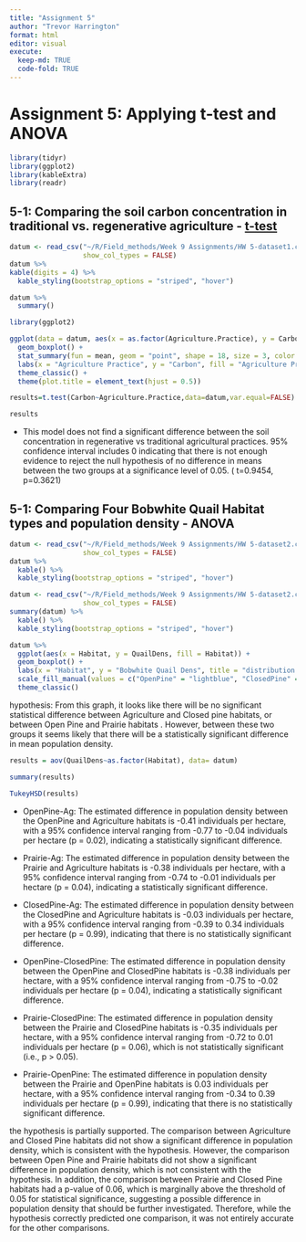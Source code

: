 ```yaml
---
title: "Assignment 5"
author: "Trevor Harrington"
format: html
editor: visual
execute: 
  keep-md: TRUE
  code-fold: TRUE
---
```


# Assignment 5: Applying t-test and ANOVA

```r
library(tidyr)
library(ggplot2)
library(kableExtra)
library(readr)
```

## 5-1: Comparing the soil carbon concentration in traditional vs. regenerative agriculture - [t-test]{.underline} 

```r
datum <- read_csv("~/R/Field_methods/Week 9 Assignments/HW 5-dataset1.csv",
                  show_col_types = FALSE)
datum %>%
kable(digits = 4) %>%
  kable_styling(bootstrap_options = "striped", "hover")
```

```r
datum %>%
  summary()
```

```r
library(ggplot2)

ggplot(data = datum, aes(x = as.factor(Agriculture.Practice), y = Carbon, fill = as.factor(Agriculture.Practice))) +
  geom_boxplot() +
  stat_summary(fun = mean, geom = "point", shape = 18, size = 3, color = "black") +
  labs(x = "Agriculture Practice", y = "Carbon", fill = "Agriculture Practice", title = "Carbon by Agriculture Practice") +
  theme_classic() +
  theme(plot.title = element_text(hjust = 0.5))

```

```r
results=t.test(Carbon~Agriculture.Practice,data=datum,var.equal=FALSE)

results 
```

-   This model does not find a significant difference between the soil concentration in regenerative vs traditional agricultural practices. 95% confidence interval includes 0 indicating that there is not enough evidence to reject the null hypothesis of no difference in means between the two groups at a significance level of 0.05. ( t=0.9454, p=0.3621)

## 5-1: Comparing Four Bobwhite Quail Habitat types and population density - ANOVA

```r
datum <- read_csv("~/R/Field_methods/Week 9 Assignments/HW 5-dataset2.csv",
                  show_col_types = FALSE)
datum %>%
  kable() %>%
  kable_styling(bootstrap_options = "striped", "hover")
```

```r
datum <- read_csv("~/R/Field_methods/Week 9 Assignments/HW 5-dataset2.csv",
                  show_col_types = FALSE)
summary(datum) %>%
  kable() %>%
  kable_styling(bootstrap_options = "striped", "hover")
```

```r
datum %>% 
  ggplot(aes(x = Habitat, y = QuailDens, fill = Habitat)) +
  geom_boxplot() +
  labs(x = "Habitat", y = "Bobwhite Quail Dens", title = "distribution of Bobwhite Quail Dens by habitat") +
  scale_fill_manual(values = c("OpenPine" = "lightblue", "ClosedPine" = "maroon", "Prarie" = "darkgreen", "Ag" = "orange")) +
  theme_classic()
```

hypothesis: From this graph, it looks like there will be no significant statistical difference between Agriculture and Closed pine habitats, or between Open Pine and Prairie habitats . However, between these two groups it seems likely that there will be a statistically significant difference in mean population density.

```r
results = aov(QuailDens~as.factor(Habitat), data= datum)

summary(results)

TukeyHSD(results)
```

-   OpenPine-Ag: The estimated difference in population density between the OpenPine and Agriculture habitats is -0.41 individuals per hectare, with a 95% confidence interval ranging from -0.77 to -0.04 individuals per hectare (p = 0.02), indicating a statistically significant difference.

-   Prairie-Ag: The estimated difference in population density between the Prairie and Agriculture habitats is -0.38 individuals per hectare, with a 95% confidence interval ranging from -0.74 to -0.01 individuals per hectare (p = 0.04), indicating a statistically significant difference.

-   ClosedPine-Ag: The estimated difference in population density between the ClosedPine and Agriculture habitats is -0.03 individuals per hectare, with a 95% confidence interval ranging from -0.39 to 0.34 individuals per hectare (p = 0.99), indicating that there is no statistically significant difference.

-   OpenPine-ClosedPine: The estimated difference in population density between the OpenPine and ClosedPine habitats is -0.38 individuals per hectare, with a 95% confidence interval ranging from -0.75 to -0.02 individuals per hectare (p = 0.04), indicating a statistically significant difference.

-   Prairie-ClosedPine: The estimated difference in population density between the Prairie and ClosedPine habitats is -0.35 individuals per hectare, with a 95% confidence interval ranging from -0.72 to 0.01 individuals per hectare (p = 0.06), which is not statistically significant (i.e., p \> 0.05).

-   Prairie-OpenPine: The estimated difference in population density between the Prairie and OpenPine habitats is 0.03 individuals per hectare, with a 95% confidence interval ranging from -0.34 to 0.39 individuals per hectare (p = 0.99), indicating that there is no statistically significant difference.

the hypothesis is partially supported. The comparison between Agriculture and Closed Pine habitats did not show a significant difference in population density, which is consistent with the hypothesis. However, the comparison between Open Pine and Prairie habitats did not show a significant difference in population density, which is not consistent with the hypothesis. In addition, the comparison between Prairie and Closed Pine habitats had a p-value of 0.06, which is marginally above the threshold of 0.05 for statistical significance, suggesting a possible difference in population density that should be further investigated. Therefore, while the hypothesis correctly predicted one comparison, it was not entirely accurate for the other comparisons.

